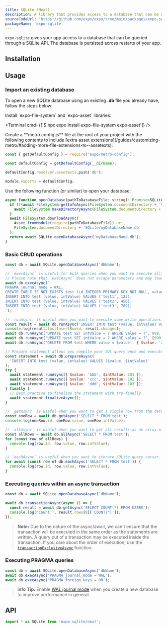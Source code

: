 ```yaml
---
title: SQLite (Next)
description: A library that provides access to a database that can be queried through a SQLite API.
sourceCodeUrl: 'https://github.com/expo/expo/tree/main/packages/expo-sqlite'
packageName: 'expo-sqlite'
---
```



`expo-sqlite` gives your app access to a database that can be queried through a SQLite API. The database is persisted across restarts of your app.

<PlatformsSection android emulator ios simulator />

## Installation

<APIInstallSection />

## Usage

### Import an existing database

To open a new SQLite database using an existing **.db** file you already have, follow the steps below:

<Step label="1">
Install `expo-file-system` and `expo-asset` libraries:

<Terminal cmd={['$ npx expo install expo-file-system expo-asset']} />

</Step>

<Step label="2">
Create a **metro.config.js** file at the root of your project with the following contents to include [extra asset extensions](/guides/customizing-metro/#adding-more-file-extensions-to--assetexts):

```js metro.config.js
const { getDefaultConfig } = require('expo/metro-config');

const defaultConfig = getDefaultConfig(__dirname);

defaultConfig.resolver.assetExts.push('db');

module.exports = defaultConfig;
```

</Step>

<Step label="3">

Use the following function (or similar) to open your database:

```ts
async function openDatabase(pathToDatabaseFile: string): Promise<SQLite.Database> {
  if (!(await FileSystem.getInfoAsync(FileSystem.documentDirectory + 'SQLite')).exists) {
    await FileSystem.makeDirectoryAsync(FileSystem.documentDirectory + 'SQLite');
  }
  await FileSystem.downloadAsync(
    Asset.fromModule(require(pathToDatabaseFile)).uri,
    FileSystem.documentDirectory + 'SQLite/myDatabaseName.db'
  );
  return await SQLite.openDatabaseAsync('myDatabaseName.db');
}
```

</Step>

### Basic CRUD operations

```js
const db = await SQLite.openDatabaseAsync('dbName');

// `execAsync` is useful for bulk queries when you want to execute alltogether.
// Please note that `execAsync` does not escape parameters and may lead to SQL injection.
await db.execAsync(`
PRAGMA journal_mode = WAL;
CREATE TABLE IF NOT EXISTS test (id INTEGER PRIMARY KEY NOT NULL, value TEXT NOT NULL, intValue INTEGER);
INSERT INTO test (value, intValue) VALUES ('test1', 123);
INSERT INTO test (value, intValue) VALUES ('test2', 456);
INSERT INTO test (value, intValue) VALUES ('test3', 789);
`);

// `runAsync` is useful when you want to execute some write operations.
const result = await db.runAsync('INSERT INTO test (value, intValue) VALUES (?, ?)', 'aaa', 100);
console.log(result.lastInsertRowid, result.changes);
await db.runAsync('UPDATE test SET intValue = ? WHERE value = ?', 999, 'aaa'); // Binding unnamed parameters from variadic arguments
await db.runAsync('UPDATE test SET intValue = ? WHERE value = ?', [999, 'aaa']); // Binding unnamed parameters from array
await db.runAsync('DELETE FROM test WHERE value = $value', { $value: 'aaa' }); // Binding named parameters from object

// Prepare statement allows you compile your SQL query once and execute it multiple times with different parameters.
const statement = await db.prepareAsync(
  'INSERT INTO test (value, intValue) VALUES ($value, $intValue)'
);
try {
  await statement.runAsync({ $value: 'bbb', $intValue: 101 });
  await statement.runAsync({ $value: 'ccc', $intValue: 102 });
  await statement.runAsync({ $value: 'ddd', $intValue: 103 });
} finally {
  // Best practice to finalize the statement with try-finally
  await statement.finalizeAsync();
}

// `getAsync` is useful when you want to get a single row from the database.
const oneRow = await db.getAsync('SELECT * FROM test');
console.log(oneRow.id, oneRow.value, oneRow.intValue);

// `allAsync` is useful when you want to get all results as an array of objects.
const allRows = await db.allAsync('SELECT * FROM test');
for (const row of allRows) {
  console.log(row.id, row.value, row.intValue);
}

// `eachAsync` is useful when you want to iterate SQLite query cursor.
for await (const row of db.eachAsync('SELECT * FROM test')) {
  console.log(row.id, row.value, row.intValue);
}
```

### Executing queries within an async transaction

```js
const db = await SQLite.openDatabaseAsync('dbName');

await db.transactionAsync(async () => {
  const result = await db.getAsync('SELECT COUNT(*) FROM USERS');
  console.log('Count:', result.rows[0]['COUNT(*)']);
});
```

> **Note:** Due to the nature of the async/await, we can't ensure that the transaction will be executed in the same order as the statements are written. A query out of a transaction may be executed inside the transaction. If you care about the order of execution, use the [`transactionExclusiveAsync`](#transactionexclusiveasynctask) function.

### Executing PRAGMA queries

```js
const db = await SQLite.openDatabaseAsync('dbName');
await db.execAsync('PRAGMA journal_mode = WAL');
await db.execAsync('PRAGMA foreign_keys = ON');
```

> **info** **Tip:** Enable [WAL journal mode](https://www.sqlite.org/wal.html) when you create a new database to improve performance in general.

## API

```js
import * as SQLite from 'expo-sqlite/next';
```

<APISection packageName="expo-sqlite-next" apiName="SQLite" exposeAllClassPropsInSidebar={true} />

